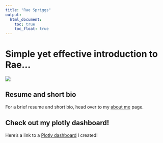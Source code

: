 ```yaml
---
title: "Rae Spriggs"
output: 
  html_document:
    toc: true
    toc_float: true
---
```


# Simple yet effective introduction to Rae...

![](images/recent headshot 2020.JPG)

## Resume and short bio

For a brief resume and short bio, head over to my [about me](about.html) page. 

## Check out my plotly dashboard!

Here's a link to a [Plotly dashboard](Plots_webpage.html) I created!